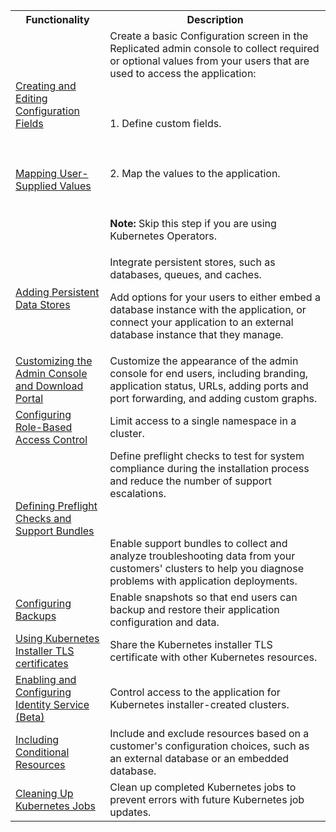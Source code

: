 <table>
  <tr>
    <th width="30%">Functionality</th>
    <th width="70%">Description</th>
  </tr>
  <tr>
  <td><a href="admin-console-customize-config-screen">Creating and Editing Configuration Fields</a><br></br><br></br><a href="config-screen-map-inputs">Mapping User-Supplied Values</a></td>
      <td>Create a basic Configuration screen in the Replicated admin console to collect required or optional values from your users that are used to access the application:<br></br><br></br>
      1. Define custom fields.<br></br><br></br>2. Map the values to the application.<br></br><br></br><strong>Note:</strong> Skip this step if you are using Kubernetes Operators.</td>
  </tr>
  <tr>
    <td><a href="database-config-adding-options">Adding Persistent Data Stores</a></td>
    <td><p>Integrate persistent stores, such as databases, queues, and caches. </p><p>Add options for your users to either embed a database instance with the application, or connect your application to an external database instance that they manage.</p></td>
  </tr>
  <tr>
    <td><a href="admin-console-customize-app-icon">Customizing the Admin Console and Download Portal</a></td>
    <td>Customize the appearance of the admin console for end users, including branding, application status, URLs, adding ports and port forwarding, and adding custom graphs.</td>
  </tr>
  <tr>
    <td><a href="packaging-rbac">Configuring Role-Based Access Control</a></td>
    <td>Limit access to a single namespace in a cluster.</td>
  </tr>
  <tr>
    <td><a href="preflight-support-bundle-creating">Defining Preflight Checks and Support Bundles</a></td>
    <td>Define preflight checks to test for system compliance during the installation process and reduce the number of support escalations. <br></br><br></br>Enable support bundles to collect and analyze troubleshooting data from your customers' clusters to help you diagnose problems with application deployments.</td>
  </tr>
  <tr>
    <td><a href="snapshots-configuring-backups">Configuring Backups</a></td>
    <td>Enable snapshots so that end users can backup and restore their application configuration and data.</td>
  </tr>
  <tr>
    <td><a href="packaging-using-tls-certs">Using Kubernetes Installer TLS certificates</a></td>
    <td>Share the Kubernetes installer TLS certificate with other Kubernetes resources.</td>
  </tr>
  <tr>
    <td><a href="identity-service-configuring">Enabling and Configuring Identity Service (Beta)</a></td>
    <td>Control access to the application for Kubernetes installer-created clusters.</td>
  </tr>
  <tr>
    <td><a href="packaging-include-resources">Including Conditional Resources</a></td>
    <td>Include and exclude resources based on a customer's configuration choices, such as an external database or an embedded database.</td>
  </tr>
  <tr>
    <td><a href="packaging-cleaning-up-jobs">Cleaning Up Kubernetes Jobs</a></td>
    <td>Clean up completed Kubernetes jobs to prevent errors with future Kubernetes job updates.</td>
  </tr>
</table>